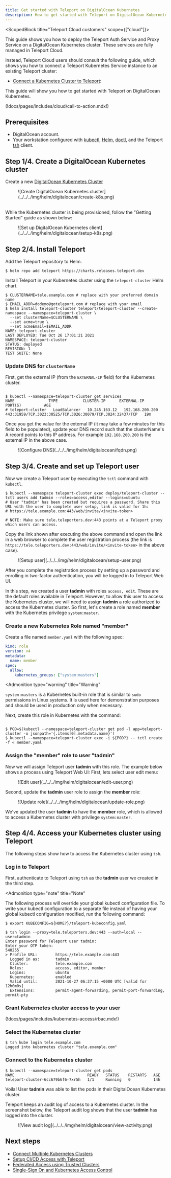```yaml
---
title: Get started with Teleport on DigitalOcean Kubernetes
description: How to get started with Teleport on DigitalOcean Kubernetes
---
```


<ScopedBlock title="Teleport Cloud customers" scope={["cloud"]}>

This guide shows you how to deploy the Teleport Auth Service and Proxy Service
on a DigitalOcean Kubernetes cluster. These services are fully managed in
Teleport Cloud.

Instead, Teleport Cloud users should consult the following guide, which shows
you how to connect a Teleport Kubernetes Service instance to an existing Teleport
cluster:

- [Connect a Kubernetes Cluster to
  Teleport](../../kubernetes-access/getting-started.mdx):

</ScopedBlock>


This guide will show you how to get started with Teleport on DigitalOcean
Kubernetes.

(!docs/pages/includes/cloud/call-to-action.mdx!)

## Prerequisites

- DigitalOcean account.
- Your workstation configured with [kubectl](https://kubernetes.io/docs/tasks/tools/), [Helm](https://helm.sh/docs/intro/install/), [doctl](https://docs.digitalocean.com/reference/doctl/how-to/install/), and the Teleport [tsh](https://goteleport.com/docs/installation/) client.

## Step 1/4. Create a DigitalOcean Kubernetes cluster

Create a new [DigitalOcean Kubernetes Cluster](https://cloud.digitalocean.com/kubernetes/clusters/)
<Figure align="left" bordered caption="Create DigitalOcean Kubernetes cluster">
  ![Create DigitalOcean Kubernetes cluster](../../../img/helm/digitalocean/create-k8s.png)
</Figure>

<br />
While the Kubernetes cluster is being provisioned, follow the "Getting Started" guide as shown below:
<Figure align="left" bordered caption="Set up DigitalOcean Kubernetes client">
  ![Set up DigitalOcean Kubernetes client](../../../img/helm/digitalocean/setup-k8s.png)
</Figure>


## Step 2/4. Install Teleport 

Add the Teleport repository to Helm.

```code
$ helm repo add teleport https://charts.releases.teleport.dev
```

Install Teleport in your Kubernetes cluster using the `teleport-cluster` Helm chart.
```code
$ CLUSTERNAME=tele.example.com # replace with your preferred domain name
$ EMAIL_ADDR=dodemo@goteleport.com # replace with your email
$ helm install teleport-cluster teleport/teleport-cluster --create-namespace --namespace=teleport-cluster \
  --set clusterName=$CLUSTERNAME \
  --set acme=true \
  --set acmeEmail=$EMAIL_ADDR
NAME: teleport-cluster
LAST DEPLOYED: Tue Oct 26 17:01:21 2021
NAMESPACE: teleport-cluster
STATUS: deployed
REVISION: 1
TEST SUITE: None
```

### Update DNS for `clusterName`
First, get the external IP (from the `EXTERNAL-IP` field) for the Kubernetes cluster. 
```code

$ kubectl --namespace=teleport-cluster get services
NAME               TYPE           CLUSTER-IP      EXTERNAL-IP       PORT(S)          AGE
# teleport-cluster   LoadBalancer   10.245.163.12   192.168.200.200   443:31959/TCP,3023:30525/TCP,3026:30079/TCP,3024:32437/TCP   19m

```
Once you get the value for the external IP (it may take a few minutes for this field to be populated), update your DNS record such that the clusterName's A record points to this IP address. For example `192.168.200.200` is the external IP in the above case.
<Figure align="left" bordered caption="Configure DNS">
  ![Configure DNS](../../../img/helm/digitalocean/fqdn.png)
</Figure>

## Step 3/4. Create and set up Teleport user
Now we create a Teleport user by executing the `tctl` command with `kubectl`.

```code
$ kubectl --namespace teleport-cluster exec deploy/teleport-cluster -- tctl users add tadmin --roles=access,editor --logins=ubuntu  
# User "tadmin" has been created but requires a password. Share this URL with the user to complete user setup, link is valid for 1h:
# https://tele.example.com:443/web/invite/<invite-token>

# NOTE: Make sure tele.teleporters.dev:443 points at a Teleport proxy which users can access.
```

Copy the link shown after executing the above command and open the link in a web browser to complete the user registration process (the link is `https://tele.teleporters.dev:443/web/invite/<invite-token>` in the above case).
<Figure align="left" bordered caption="Setup user">
  ![Setup user](../../../img/helm/digitalocean/setup-user.png)
</Figure>


After you complete the registration process by setting up a password and enrolling in two-factor authentication, you will be logged in to Teleport Web UI. 

In this step, we created a user **tadmin** with roles `access, edit`. These are the default roles available in Teleport. However, to allow this user to access the Kubernetes cluster, we will need to assign **tadmin** a role authorized to access the Kubernetes cluster. So first, let's create a role named **member** with the Kubernetes privilege `system:master`.

### Create a new Kubernetes Role named "member"

Create a file named `member.yaml` with the following spec:
```yaml
kind: role
version: v4
metadata:
  name: member
spec:
  allow:
    kubernetes_groups: ["system:masters"]
```
<Admonition
  type="warning"
  title="Warning"
>
`system:masters` is a Kubernetes built-in role that is similar to `sudo` permissions in Linux systems. It is used here for demonstration purposes and should be used in production only when necessary.
</Admonition>

Next, create this role in Kubernetes with the command:

```code

$ POD=$(kubectl --namespace=teleport-cluster get pod -l app=teleport-cluster -o jsonpath='{.items[0].metadata.name}')
$ kubectl --namespace=teleport-cluster exec -i ${POD?} -- tctl create -f < member.yaml
```

### Assign the "member" role to user "tadmin"

Now we will assign Teleport user **tadmin** with this role. The example below shows a process using Teleport Web UI:
First, lets select user edit menu:
<Figure align="left" bordered caption="Edit user">
  ![Edit user](../../../img/helm/digitalocean/edit-user.png)
</Figure>

Second, update the **tadmin** user role to assign the **member** role:
<Figure align="left" bordered caption="Update role">
  ![Update role](../../../img/helm/digitalocean/update-role.png)
</Figure>

We've updated the user **tadmin** to have the **member** role, which is allowed to access a Kubernetes cluster with privilege `system:master`.

## Step 4/4. Access your Kubernetes cluster using Teleport

The following steps show how to access the Kubernetes cluster using `tsh`.

### Log in to Teleport

First, authenticate to Teleport using `tsh` as the **tadmin** user we created in the third step. 

<Admonition
  type="note"
  title="Note"
>
The following process will override your global kubectl configuration file. To write your kubectl configuration to a separate file instead of having your global kubectl configuration modified, run the following command:

```code
$ export KUBECONFIG=${HOME?}/teleport-kubeconfig.yaml
```

</Admonition>

```code 
$ tsh login --proxy=tele.teleporters.dev:443 --auth=local --user=tadmin 
Enter password for Teleport user tadmin:
Enter your OTP token:
540255
> Profile URL:        https://tele.example.com:443
  Logged in as:       tadmin
  Cluster:            tele.example.com
  Roles:              access, editor, member
  Logins:             ubuntu
  Kubernetes:         enabled
  Valid until:        2021-10-27 06:37:15 +0000 UTC [valid for 12h0m0s]
  Extensions:         permit-agent-forwarding, permit-port-forwarding, permit-pty
```

### Grant Kubernetes cluster access to your user

(!docs/pages/includes/kubernetes-access/rbac.mdx!)

### Select the Kubernetes cluster

```code
$ tsh kube login tele.example.com
Logged into kubernetes cluster "tele.example.com"
```

### Connect to the Kubernetes cluster

```code
$ kubectl --namespace=teleport-cluster get pods
NAME                                READY   STATUS    RESTARTS   AGE
teleport-cluster-6cc679b6f6-7xr5h   1/1     Running   0          14h
```
Voila! User **tadmin** was able to list the pods in their DigitalOcean Kubernetes cluster.

Teleport keeps an audit log of access to a Kubernetes cluster. In the screenshot below, the Teleport audit log shows that the user **tadmin** has logged into the cluster.
<Figure align="left" bordered caption="View audit log">
  ![View audit log](../../../img/helm/digitalocean/view-activity.png)
</Figure>


## Next steps
- [Connect Multiple Kubernetes Clusters](../../kubernetes-access/guides/multiple-clusters.mdx)
- [Setup CI/CD Access with Teleport](../../kubernetes-access/guides/cicd.mdx)
- [Federated Access using Trusted Clusters](../../kubernetes-access/guides/federation.mdx)
- [Single-Sign On and Kubernetes Access Control](../../kubernetes-access/controls.mdx)
